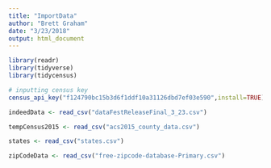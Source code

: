 ```yaml
---
title: "ImportData"
author: "Brett Graham"
date: "3/23/2018"
output: html_document
---
```

```r
library(readr)
library(tidyverse)
library(tidycensus)
```

```r
# inputting census key
census_api_key("f124790bc15b3d6f1ddf10a31126dbd7ef03e590",install=TRUE)
```


```r
indeedData <- read_csv("dataFestReleaseFinal_3_23.csv")
```

```r
tempCensus2015 <- read_csv("acs2015_county_data.csv")

```

```r
states <- read_csv("states.csv")
```

```r
zipCodeData <- read_csv("free-zipcode-database-Primary.csv")
```

